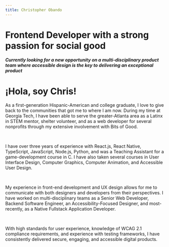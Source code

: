 ```yaml
---
title: Christopher Obando
---
```


<!--@format-->


<Navbar />

<div className="Section">

# Frontend Developer with a strong passion for <span>social good</span>

##### Currently looking for a new opportunity on a multi-disciplinary product team where accessible design is the key to delivering an exceptional product

<SocialIcons />

</div>

<div className="Section">

# ¡Hola, soy Chris!

As a first-generation Hispanic-American and college graduate, I love to give back to the communities that got me to where I am now. During my time at Georgia Tech, I have been able to serve the greater-Atlanta area as a Latinx in STEM mentor, shelter volunteer, and as a web developer for several nonprofits through my extensive involvement with Bits of Good.

<br />

I have over three years of experience with React.js, React Native, TypeScript, JavaScript, Node.js, Python, and was a Teaching Assistant for a game-development course in C. I have also taken several courses in User Interface Design, Computer Graphics, Computer Animation, and Accessible User Design.

<br />

My experience in front-end development and UX design allows for me to communicate with both designers and developers from their perspectives. I have worked on multi-disciplinary teams as a Senior Web Developer, Backend Software Engineer, an Accessibility-Focused Designer, and most-recently, as a Native Fullstack Application Developer.

<br />

With high standards for user experience, knowledge of WCAG 2.1 compliance requirements, and experience with testing frameworks, I have consistently delivered secure, engaging, and accessible digital products.

</div>
